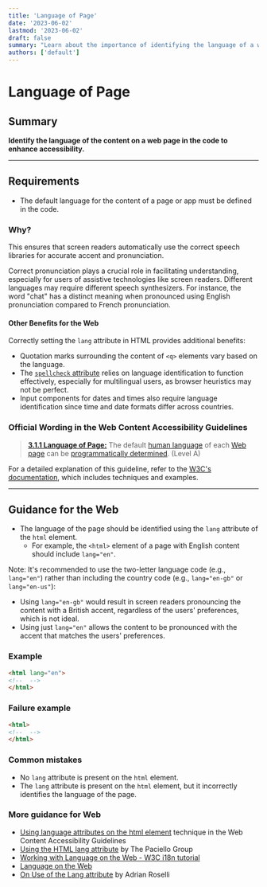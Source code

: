 ```yaml
---
title: 'Language of Page'
date: '2023-06-02'
lastmod: '2023-06-02'
draft: false
summary: "Learn about the importance of identifying the language of a web page in the code for accessibility purposes. Follow the Web Content Accessibility Guidelines (WCAG) to ensure proper language identification."
authors: ['default']
---
```


# Language of Page

## Summary

**Identify the language of the content on a web page in the code to enhance accessibility.**

---

## Requirements

* The default language for the content of a page or app must be defined in the code.

### Why?

This ensures that screen readers automatically use the correct speech libraries for accurate accent and pronunciation.

Correct pronunciation plays a crucial role in facilitating understanding, especially for users of assistive technologies like screen readers. Different languages may require different speech synthesizers. For instance, the word "chat" has a distinct meaning when pronounced using English pronunciation compared to French pronunciation.

#### Other Benefits for the Web

Correctly setting the `lang` attribute in HTML provides additional benefits:
* Quotation marks surrounding the content of `<q>` elements vary based on the language.
* The [`spellcheck` attribute](https://developer.mozilla.org/en-US/docs/Web/HTML/Global_attributes/spellcheck) relies on language identification to function effectively, especially for multilingual users, as browser heuristics may not be perfect.
* Input components for dates and times also require language identification since time and date formats differ across countries.

### Official Wording in the Web Content Accessibility Guidelines

> [**3.1.1 Language of Page:**](https://www.w3.org/TR/UNDERSTANDING-WCAG20/meaning-doc-lang-id.html) The default [human language](https://www.w3.org/TR/UNDERSTANDING-WCAG20/meaning-doc-lang-id.html#human-langdef) of each [Web page](https://www.w3.org/TR/UNDERSTANDING-WCAG20/meaning-doc-lang-id.html#webpagedef) can be [programmatically determined](https://www.w3.org/TR/UNDERSTANDING-WCAG20/meaning-doc-lang-id.html#programmaticallydetermineddef). (Level A)

For a detailed explanation of this guideline, refer to the [W3C's documentation](https://www.w3.org/TR/UNDERSTANDING-WCAG20/meaning-doc-lang-id.html), which includes techniques and examples.

---

## Guidance for the Web

*   The language of the page should be identified using the `lang` attribute of the `html` element.
    *   For example, the `<html>` element of a page with English content should include `lang="en"`.

Note: It's recommended to use the two-letter language code (e.g., `lang="en"`) rather than including the country code (e.g., `lang="en-gb"` or `lang="en-us"`):
*   Using `lang="en-gb"` would result in screen readers pronouncing the content with a British accent, regardless of the users' preferences, which is not ideal.
*   Using just `lang="en"` allows the content to be pronounced with the accent that matches the users' preferences.

### Example

```html
<html lang="en">
<!--  -->
</html>
```

### Failure example

```html
<html>
<!--  -->
</html>
```

### Common mistakes

*   No `lang` attribute is present on the `html` element.
*   The `lang` attribute is present on the `html` element, but it incorrectly identifies the language of the page.

### More guidance for Web

* [Using language attributes on the html element](https://www.w3.org/TR/2016/NOTE-WCAG20-TECHS-20161007/H57) technique in the Web Content Accessibility Guidelines
* [Using the HTML lang attribute](https://www.paciellogroup.com/blog/2016/06/using-the-html-lang-attribute/) by The Paciello Group
* [Working with Language on the Web - W3C i18n tutorial](https://www.w3.org/International/tutorials/language-decl/)
* [Language on the Web](https://www.w3.org/International/getting-started/language)
* [On Use of the Lang attribute](https://adrianroselli.com/2015/01/on-use-of-lang-attribute.html) by Adrian Roselli
